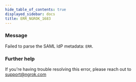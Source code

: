 ```yaml
---
hide_table_of_contents: true
displayed_sidebar: docs
title: ERR_NGROK_1683
---
```


### Message

Failed to parse the SAML IdP metadata: `ERR`.

### Further help

If you're having trouble resolving this error, please reach out to [support@ngrok.com](mailto:support@ngrok.com?subject=Help%20with%20ERR_NGROK_1683)
